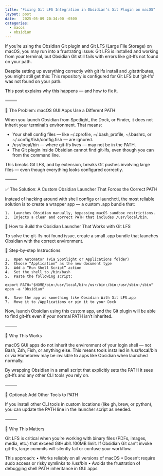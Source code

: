 ```yaml
---
title: "Fixing Git LFS Integration in Obsidian’s Git Plugin on macOS"
layout: post
date:   2025-05-09 20:34:00 -0500
categories:
  - macos
  - obsidian
---
```


If you’re using the Obsidian Git plugin and Git LFS (Large File Storage) on macOS, you may run into a frustrating issue: Git LFS is installed and working from your terminal, but Obsidian Git still fails with errors like git-lfs not found on your path.

Despite setting up everything correctly with git lfs install and .gitattributes, you might still get this: This repository is configured for Git LFS but 'git-lfs' was not found on your path.

This post explains why this happens — and how to fix it.

⸻

🧠 The Problem: macOS GUI Apps Use a Different PATH

When you launch Obsidian from Spotlight, the Dock, or Finder, it does not inherit your terminal’s environment. That means:

  - Your shell config files — like ~/.zprofile, ~/.bash_profile, ~/.bashrc, or ~/.config/fish/config.fish — are ignored.
  - /usr/local/bin — where git-lfs lives — may not be in the PATH.
  - The Git plugin inside Obsidian cannot find git-lfs, even though you can from the command line.

This breaks Git LFS, and by extension, breaks Git pushes involving large files — even though everything looks configured correctly.

⸻

✅ The Solution: A Custom Obsidian Launcher That Forces the Correct PATH

Instead of hacking around with shell configs or launchctl, the most reliable solution is to create a wrapper app — a custom .app bundle that:

	1.	Launches Obsidian manually, bypassing macOS sandbox restrictions.
	2.	Injects a clean and correct PATH that includes /usr/local/bin.


🚀 How to Build the Obsidian Launcher That Works with Git LFS

To solve the git-lfs not found issue, create a small .app bundle that launches Obsidian with the correct environment.

🔧 Step-by-step Instructions

	1.	Open Automator (via Spotlight or Applications folder)
	2.	Choose “Application” as the new document type
	3.	Add a “Run Shell Script” action
	4.	Set the shell to /bin/bash
	5.	Paste the following script:

```
export PATH="$HOME/bin:/usr/local/bin:/usr/bin:/bin:/usr/sbin:/sbin"
open -a "Obsidian"
```


	6.	Save the app as something like Obsidian With Git LFS.app
	7.	Move it to /Applications or pin it to your Dock

Now, launch Obsidian using this custom app, and the Git plugin will be able to find git-lfs even if your normal PATH isn’t inherited.

⸻

🤔 Why This Works

macOS GUI apps do not inherit the environment of your login shell — not Bash, Zsh, Fish, or anything else. This means tools installed in /usr/local/bin or via Homebrew may be invisible to apps like Obsidian when launched normally.

By wrapping Obsidian in a small script that explicitly sets the PATH it sees git-lfs and any other CLI tools you rely on.


⸻

🧰 Optional: Add Other Tools to PATH

If you install other CLI tools in custom locations (like gh, brew, or python), you can update the PATH line in the launcher script as needed.

⸻

🎯 Why This Matters

Git LFS is critical when you’re working with binary files (PDFs, images, media, etc.) that exceed GitHub’s 100MB limit. If Obsidian Git can’t invoke git-lfs, large commits will silently fail or confuse your workflow.

This approach:
	•	Works reliably on all versions of macOS
	•	Doesn’t require sudo access or risky symlinks to /usr/bin
	•	Avoids the frustration of debugging shell PATH inheritance in GUI apps


